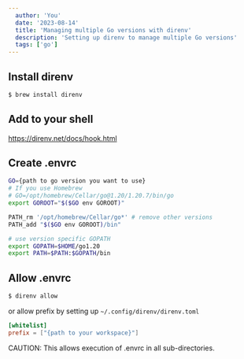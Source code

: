 ```yaml
---
  author: 'You'
  date: '2023-08-14'
  title: 'Managing multiple Go versions with direnv'
  description: 'Setting up direnv to manage multiple Go versions'
  tags: ['go']
---
```


## Install direnv

```bash
$ brew install direnv
```

## Add to your shell

https://direnv.net/docs/hook.html

## Create .envrc

```bash
GO={path to go version you want to use}
# If you use Homebrew
# GO=/opt/homebrew/Cellar/go@1.20/1.20.7/bin/go
export GOROOT="$($GO env GOROOT)"

PATH_rm '/opt/homebrew/Cellar/go*' # remove other versions
PATH_add "$($GO env GOROOT)/bin"

# use version specific GOPATH
export GOPATH=$HOME/go1.20
export PATH=$PATH:$GOPATH/bin
```

## Allow .envrc

```bash
$ direnv allow
```

or allow prefix by setting up `~/.config/direnv/direnv.toml`

```toml
[whitelist]
prefix = ["{path to your workspace}"]
```

CAUTION: This allows execution of .envrc in all sub-directories.
